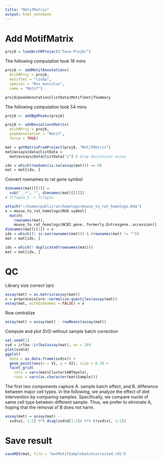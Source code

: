 ```yaml
---
title: "MotifMatrix"
output: html_notebook
---
```


# Add MotifMatrix

```r
proj6 = loadArchRProject("Save-Proj6/")
```

The following computation took 16 mins

```r
proj6 <- addMotifAnnotations(
  ArchRProj = proj6,
  motifSet = "cisbp",
  species = "Mus musculus",
  name = "Motif")

proj6@peakAnnotation@listData$Motif$motifSummary
```

The following computation took 54 mins

```r
proj6 <- addBgdPeaks(proj6)

proj6 <- addDeviationsMatrix(
  ArchRProj = proj6, 
  peakAnnotation = "Motif",
  force = TRUE)
```

```r
mat = getMatrixFromProject(proj6, "MotifMatrix")
mat@assays@data@listData =
  mat@assays@data@listData["z"] # drop deviations assay

idx = which(rowSums(is.na(assay(mat))) == 0)
mat = mat[idx, ]
```

Convert rownames to rat gene symbol

```r
dimnames(mat)[[1]] = 
  sub("_.*", "", dimnames(mat)[[1]])
# Tcfap2a_1 -> Tcfap2a

attach("~/human/publicrat/homologs/mouse_to_rat_homologs.Rda")
x = mouse_to_rat_homologs$RGD.symbol[
  match(
    rownames(mat),
    mouse_to_rat_homologs$NCBI.gene..formerly.Entrezgene..accession)]
dimnames(mat)[[1]] = x
idx = which((! is.na(rownames(mat))) & (rownames(mat) != ""))
mat = mat[idx, ]

idx = which(! duplicated(rownames(mat)))
mat = mat[idx, ]
```

# QC

Library size correct (qn)

```r
assay(mat) = as.matrix(assay(mat))
x = preprocessCore::normalize.quantiles(assay(mat))
assay(mat, withDimnames = FALSE) = x
```

Row centralize

```r
assay(mat) = assay(mat) - rowMeans(assay(mat))
```

Compute and plot SVD without sample batch correction

```r
set.seed(1)
svd = irlba::irlba(assay(mat), nv = 20)
plot(svd$d)
ggplot(
  data = as.data.frame(svd$v)) +
  geom_point(aes(x = V1, y = V2), size = 0.3) +
  facet_grid(
    cols = vars(mat$Clusters4BTmyelo),
    rows = vars(as.character(mat$Sample)))
```

The first two components capture
A. sample batch effect, and
B. difference between major cell types.
In the following, we analyze the effect of diet intervention by comparing samples.
Specifically, we compare nuclei of same cell type between different sample.
Thus, we prefer to eliminate A, hoping that the removal of B does not harm.

```r
assay(mat) = assay(mat) -
  svd$u[, 1:2] %*% diag(svd$d[1:2]) %*% t(svd$v[, 1:2])
```

# Save result

```r
saveRDS(mat, file = "matMotifSamplebatchcorrected.rds")
```
